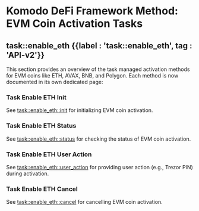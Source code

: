 
# Komodo DeFi Framework Method: EVM Coin Activation Tasks

## task::enable\_eth {{label : 'task::enable_eth', tag : 'API-v2'}}

This section provides an overview of the task managed activation methods for EVM coins like ETH, AVAX, BNB, and Polygon. Each method is now documented in its own dedicated page:

### Task Enable ETH Init

See [task::enable\_eth::init](/komodo-defi-framework/api/v20/coin_activation/task_managed/enable_eth/init/) for initializing EVM coin activation.

### Task Enable ETH Status

See [task::enable\_eth::status](/komodo-defi-framework/api/v20/coin_activation/task_managed/enable_eth/status/) for checking the status of EVM coin activation.

### Task Enable ETH User Action

See [task::enable\_eth::user\_action](/komodo-defi-framework/api/v20/coin_activation/task_managed/enable_eth/user_action/) for providing user action (e.g., Trezor PIN) during activation.

### Task Enable ETH Cancel

See [task::enable\_eth::cancel](/komodo-defi-framework/api/v20/coin_activation/task_managed/enable_eth/cancel/) for cancelling EVM coin activation.

<TocForIndex />
